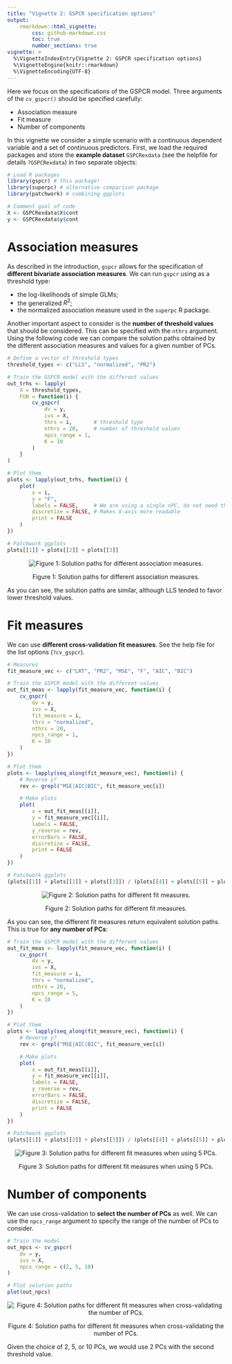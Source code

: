 ```yaml
---
title: "Vignette 2: GSPCR specification options"
output: 
    rmarkdown::html_vignette:
        css: github-markdown.css
        toc: true
        number_sections: true
vignette: >
  %\VignetteIndexEntry{Vignette 2: GSPCR specification options}
  %\VignetteEngine{knitr::rmarkdown}
  %\VignetteEncoding{UTF-8}
---
```




Here we focus on the specifications of the GSPCR model. Three arguments of the `cv_gspcr()` should be specified carefully:

- Association measure
- Fit measure
- Number of components

In this vignette we consider a simple scenario with a continuous dependent variable and a set of continuous predictors. First, we load the required packages and store the **example dataset** `GSPCRexdata` (see the helpfile for details `?GSPCRexdata`) in two separate objects:


```r
# Load R packages
library(gspcr) # this package!
library(superpc) # alternative comparison package
library(patchwork) # combining ggplots

# Comment goal of code
X <- GSPCRexdata$X$cont
y <- GSPCRexdata$y$cont
```


# Association measures

As described in the introduction, `gspcr` allows for the specification of **different bivariate association measures**.
We can run `gspcr` using as a threshold type:

- the log-likelihoods of simple GLMs;
- the generalized $R^2$;
- the normalized association measure used in the `superpc` R package.

Another important aspect to consider is the **number of threshold values** that should be considered.
This can be specified with the `nthrs` argument.
Using the following code we can compare the solution paths obtained by the different association measures and values for a given number of PCs.


```r
# Define a vector of threshold types
threshold_types <- c("LLS", "normalized", "PR2")

# Train the GSPCR model with the different values
out_trhs <- lapply(
    X = threshold_types,
    FUN = function(i) {
        cv_gspcr(
            dv = y,
            ivs = X,
            thrs = i,       # threshold type
            nthrs = 20,     # number of threshold values
            npcs_range = 1, 
            K = 10
        )
    }
)

# Plot them
plots <- lapply(out_trhs, function(i) {
    plot(
        x = i,
        y = "F",
        labels = FALSE,     # We are using a single nPC, do not need the label
        discretize = FALSE, # Makes X-axis more readable
        print = FALSE
    )
})

# Patchwork ggplots
plots[[1]] + plots[[2]] + plots[[3]]
```

<div class="figure" style="text-align: center">
<img src="fig-association-measures-1.svg" alt="Figure 1: Solution paths for different association measures."  />
<p class="caption">Figure 1: Solution paths for different association measures.</p>
</div>

As you can see, the solution paths are similar, although LLS tended to favor lower threshold values.

# Fit measures

We can use **different cross-validation fit measures**.
See the help file for the list options (`?cv_gspcr`).


```r
# Measures
fit_measure_vec <- c("LRT", "PR2", "MSE", "F", "AIC", "BIC")

# Train the GSPCR model with the different values
out_fit_meas <- lapply(fit_measure_vec, function(i) {
    cv_gspcr(
        dv = y,
        ivs = X,
        fit_measure = i,
        thrs = "normalized",
        nthrs = 20,
        npcs_range = 1,
        K = 10
    )
})

# Plot them
plots <- lapply(seq_along(fit_measure_vec), function(i) {
    # Reverse y?
    rev <- grepl("MSE|AIC|BIC", fit_measure_vec[i])

    # Make plots
    plot(
        x = out_fit_meas[[i]],
        y = fit_measure_vec[[i]],
        labels = FALSE,
        y_reverse = rev,
        errorBars = FALSE,
        discretize = FALSE,
        print = FALSE
    )
})

# Patchwork ggplots
(plots[[1]] + plots[[2]] + plots[[3]]) / (plots[[4]] + plots[[5]] + plots[[6]])
```

<div class="figure" style="text-align: center">
<img src="fig-fit-measures-1.svg" alt="Figure 2: Solution paths for different fit measures."  />
<p class="caption">Figure 2: Solution paths for different fit measures.</p>
</div>

As you can see, the different fit measures return equivalent solution paths.
This is true for **any number of PCs**:


```r
# Train the GSPCR model with the different values
out_fit_meas <- lapply(fit_measure_vec, function(i) {
    cv_gspcr(
        dv = y,
        ivs = X,
        fit_measure = i,
        thrs = "normalized",
        nthrs = 20,
        npcs_range = 5,
        K = 10
    )
})

# Plot them
plots <- lapply(seq_along(fit_measure_vec), function(i) {
    # Reverse y?
    rev <- grepl("MSE|AIC|BIC", fit_measure_vec[i])

    # Make plots
    plot(
        x = out_fit_meas[[i]],
        y = fit_measure_vec[[i]],
        labels = FALSE,
        y_reverse = rev,
        errorBars = FALSE,
        discretize = FALSE,
        print = FALSE
    )
})

# Patchwork ggplots
(plots[[1]] + plots[[2]] + plots[[3]]) / (plots[[4]] + plots[[5]] + plots[[6]])
```

<div class="figure" style="text-align: center">
<img src="fig-fit-measures-npc-5-1.svg" alt="Figure 3: Solution paths for different fit measures when using 5 PCs."  />
<p class="caption">Figure 3: Solution paths for different fit measures when using 5 PCs.</p>
</div>

# Number of components

We can use cross-validation to **select the number of PCs** as well.
We can use the `npcs_range` argument to specify the range of the number of PCs to consider.


```r
# Train the model
out_npcs <- cv_gspcr(
    dv = y,
    ivs = X,
    npcs_range = c(2, 5, 10)
)

# Plot solution paths
plot(out_npcs)
```

<div class="figure" style="text-align: center">
<img src="fig-cv-npcs-1.svg" alt="Figure 4: Solution paths for different fit measures when cross-validating the number of PCs."  />
<p class="caption">Figure 4: Solution paths for different fit measures when cross-validating the number of PCs.</p>
</div>

Given the choice of 2, 5, or 10 PCs, we would use 2 PCs with the second threshold value.
